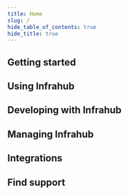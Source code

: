 ```yaml
---
title: Home
slug: /
hide_table_of_contents: true
hide_title: true
---
```


<HomepageHeader />

## Getting started

<div className="row">
    <HomePageCard
        title="Overview"
        svgPath="/img/favicon.ico"
        description="An introduction to Infrahub's vision, core features, and infrastructure data management approach."
        link="getting-started/overview"
    />
    <HomePageCard
        title="Quick Start"
        svgPath="/img/favicon.ico"
        description="Want to see Infrahub in action? This guide will help you get started quickly."
        link="getting-started/quick-start"
    />
    <HomePageCard title="Concepts"
        svgPath="/img/favicon.ico"
        description="Learn about Infrahub's core concepts and how to combine them to deliver advanced use cases."
        link="getting-started/concepts"
    />
</div>

## Using Infrahub

<div className="row">
    <HomePageCard
        title="Load Schemas"
        svgPath="/img/favicon.ico"
        description="How to manage and load schemas."
        link="guides/import-schema"
    />
    <HomePageCard
        title="Git Repository"
        svgPath="/img/favicon.ico"
        description="Connect your Git repository to Infrahub."
        link="guides/repository"
    />
    <HomePageCard title="Resource Manager"
        svgPath="/img/favicon.ico"
        description="Organizing and handling resources within Infrahub."
        link="guides/resource-manager"
    />
</div>

## Developing with Infrahub

<div className="row">
    <HomePageCard
        title="Python SDK"
        svgPath="/img/python.svg"
        description="Develop custom scripts and integrations with Infrahub."
        link="$(base_url)python-sdk/introduction"
    />
    <HomePageCard
        title="Transformations"
        svgPath="/img/favicon.ico"
        description="Transform your data using Python or Jinja."
        link="topics/transformation"
    />
    <HomePageCard title="Generators"
        svgPath="/img/favicon.ico"
        description="Create consistent infrastructure objects using generators."
        link="topics/generator"
    />
</div>

## Managing Infrahub

<div className="row">
    <HomePageCard
        title="Version Upgrade"
        svgPath="/img/favicon.ico"
        description="Easily upgrade to the latest version of Infrahub."
        link="guides/upgrade"
    />
    <HomePageCard
        title="Backup and Restore"
        svgPath="/img/favicon.ico"
        description="Back up your data and restore it when necessary."
        link="guides/database-backup"
    />
    <HomePageCard title="Configuring SSO"
        svgPath="/img/favicon.ico"
        description="Simplify user access with Single Sign-On integration."
        link="guides/sso"
    />
</div>

## Integrations

<div className="row">
    <HomePageCard
        title="Ansible"
        svgPath="/img/ansible.svg"
        description="OpsMill maintains the `opsmill.infrahub` Ansible Collection."
        link="$(base_url)ansible"
    />
    <HomePageCard
        title="Nornir"
        svgPath="/img/nornir.png"
        description="Infrahub can be used as an inventory source for Nornir."
        link="$(base_url)nornir"
    />
    <HomePageCard
        title="Infrahub Sync"
        svgPath="/img/sync.svg"
        description="A versatile Python package for synchronizing data between source and destination systems. Examples: NetBox, Nautobot, Slurp'it, IP Fabric, Peering Manager"
        link="$(base_url)sync"
    />
</div>

## Find support

<div className="row">
    <HomePageCard
        title="Join Discord"
        svgPath="/img/discord.png"
        description="Connect with the community and get real-time support."
        link="https://discord.gg/opsmill"
    />
    <HomePageCard
        title="Report a Bug on GitHub"
        svgPath="/img/github.png"
        description="Submit issues or contribute to improving Infrahub."
        link="https://github.com/opsmill/infrahub"
    />
    <HomePageCard title="Book a Meeting"
        svgPath="/img/favicon.ico"
        description="Schedule a session with the automation experts on the OpsMill team."
        link="https://cal.com/team/opsmill/meet"
    />
</div>
